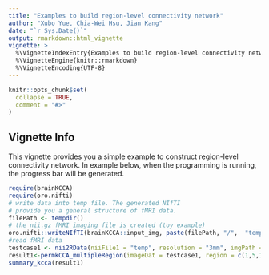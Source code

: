 ---
title: "Examples to build region-level connectivity network"
author: "Xubo Yue, Chia-Wei Hsu, Jian Kang"
date: "`r Sys.Date()`"
output: rmarkdown::html_vignette
vignette: >
  %\VignetteIndexEntry{Examples to build region-level connectivity network}
  %\VignetteEngine{knitr::rmarkdown}
  %\VignetteEncoding{UTF-8}
---

```{r setup, include = FALSE}
knitr::opts_chunk$set(
  collapse = TRUE,
  comment = "#>"
)
```

## Vignette Info

This vignette provides you a simple example to construct region-level connectivity network. In example below, when the programming is running, the progress bar will be generated.

```{r, fig.show='hold'}
require(brainKCCA)
require(oro.nifti)
# write data into temp file. The generated NIfTI
# provide you a general structure of fMRI data.
filePath <- tempdir()
# the nii.gz fMRI imaging file is created (toy example)
oro.nifti::writeNIfTI(brainKCCA::input_img, paste(filePath, "/",  "temp", sep=""))
#read fMRI data
testcase1 <- nii2RData(niiFile1 = "temp", resolution = "3mm", imgPath = filePath)
result1<-permkCCA_multipleRegion(imageDat = testcase1, region = c(1,5,10))
summary_kcca(result1)
```

